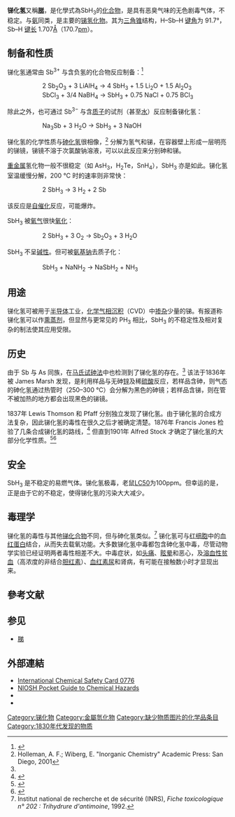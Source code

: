 {{Chembox
| Name = 锑化氢
| NameEn =  Stibine
| ImageFileL1 = Stibine.png
| ImageSizeL1 = 120px
| ImageFileR1 = Stibine-3D-vdW.png
| ImageSizeR1 = 120px
| OtherNames = 氢化锑，三氢化锑
| Section1 = {{Chembox Identifiers
| CASNo = 7803-52-3
| CASNo_Ref = {{cascite|changed|??}}
|  ChemSpiderID_Ref  = {{chemspidercite|correct|chemspider}}|  ChemSpiderID  =  8992
|  InChI  =  1/Sb.3H/rH3Sb/h1H3
|  InChIKey  =  OUULRIDHGPHMNQ-LQMOCBGJAH
|  ChEBI_Ref  = {{ebicite|correct|EBI}}|  ChEBI  =  30288
|  SMILES  =  [SbH3]
|  StdInChI_Ref  = {{stdinchicite|correct|chemspider}}|  StdInChI  =  1S/Sb.3H
|  StdInChIKey_Ref  = {{stdinchicite|correct|chemspider}}|  StdInChIKey  =  OUULRIDHGPHMNQ-UHFFFAOYSA-N
|  Gmelin  =  795

}}
| Section2 = {{Chembox Properties
| Formula = H<sub>3</sub>Sb
| MolarMass = 124.784
| Appearance = 無色氣體
| Density = (g.) 5.48 * 10<sup>3</sup>
| Solvent = 其他溶剂
| SolubleOther = 不可溶
| MeltingPt = −88 °C
| BoilingPt = −17 °C
| pKb =
  }}
| Section3 = {{Chembox Structure
| MolShape = [[三角锥形分子构型|三角锥]]
| Dipole =
  }}
| Section7 = {{Chembox Hazards
| ExternalMSDS =
| wxxfh={{wxxfh|Xn|N}}
| NFPA-H = 4
| NFPA-R = 3
| NFPA-F = 4
| RPhrases = {{R20/22}}, {{R50/53}}
| SPhrases = {{S2}}, {{S61}}
| FlashPt = 可燃氣體
  }}
| Section8 = {{Chembox Related
| OtherCpds = [[三苯基锑|三苯基锑]]
| Function = 氢化物
| OtherFunctn = [[氨|氨]]、[[磷化氢|磷化氢]]、[[砷化氢|砷化氢]]、[[铋化氢|铋化氢]]
  }}
}}

'''锑化氢'''又稱'''[[䏲|䏲]]'''，是化學式為SbH<sub>3</sub>的[[化合物|化合物]]，是具有恶臭气味的无色剧毒气体，不稳定。与[[氨|氨]]同类，是主要的[[锑|锑]][[氢化物|氢化物]]。其为[[三角锥|三角锥]]结构，H–Sb–H [[键角|键角]]为 91.7°，Sb–H [[键长|键长]] 1.707[[埃格斯特朗|Å]]（170.7[[皮米|pm]]）。

== 制备和性质 ==

锑化氢通常由 Sb<sup>3+</sup> 与含负氢的化合物反应制备：<ref>{{cite journal | author = Bellama, J. M.; MacDiarmid, A. G. | title = Synthesis of the Hydrides of Germanium, Phosphorus, Arsenic, and Antimony by the Solid-Phase Reaction of the Corresponding Oxide with Lithium Aluminum Hydride | journal = [[Inorg._Chem.|Inorg. Chem.]] | year = 1968 | | volume = 7|  pages = 2070–2 | doi = 10.1021/ic50068a024}}</ref>

:: 2 Sb<sub>2</sub>O<sub>3</sub> + 3 LiAlH<sub>4</sub> → 4 SbH<sub>3</sub> + 1.5 Li<sub>2</sub>O + 1.5 Al<sub>2</sub>O<sub>3</sub>
:: SbCl<sub>3</sub> + 3/4 NaBH<sub>4</sub> → SbH<sub>3</sub> + 0.75 NaCl + 0.75 BCl<sub>3</sub>

除此之外，也可通过 Sb<sup>3−</sup> 与含[[质子|质子]]的试剂（甚至[[水分子|水]]）反应制备锑化氢：

:: Na<sub>3</sub>Sb + 3 H<sub>2</sub>O → SbH<sub>3</sub> + 3 NaOH

锑化氢的化学性质与[[砷化氢|砷化氢]]很相像，<ref name="Holleman">Holleman, A. F.; Wiberg, E. "Inorganic Chemistry" Academic Press: San Diego, 2001</ref> 分解为氢气和锑，在容器壁上形成一层明亮的锑镜，锑镜不溶于次氯酸钠溶液，可以以此反应来分别砷和锑。

[[重金属|重金属]]氢化物一般不很稳定（如 AsH<sub>3</sub>，H<sub>2</sub>Te，SnH<sub>4</sub>），SbH<sub>3</sub> 亦是如此。锑化氢室温缓慢分解，200 °C 时的速率则非常快：

:: 2 SbH<sub>3</sub> → 3 H<sub>2</sub> + 2 Sb

该反应是[[自催化|自催化]]反应，可能爆炸。

SbH<sub>3</sub> 被[[氧气|氧气]]很快[[氧化|氧化]]：

:: 2 SbH<sub>3</sub> + 3 O<sub>2</sub> → Sb<sub>2</sub>O<sub>3</sub> + 3 H<sub>2</sub>O

SbH<sub>3</sub> 不呈[[碱性|碱性]]。但可被[[氨基钠|氨基钠]]去质子化：

:: SbH<sub>3</sub> + NaNH<sub>2</sub> → NaSbH<sub>2</sub> + NH<sub>3</sub>

== 用途 ==

锑化氢可被用于[[半导体|半导体]]工业，[[化学气相沉积|化学气相沉积]]（CVD）中[[掺杂|掺杂]]少量的锑。有报道称锑化氢可以作[[熏蒸剂|熏蒸剂]]，但显然与更常见的 PH<sub>3</sub> 相比，SbH<sub>3</sub> 的不稳定性及相对复杂的制法使其应用受限。

== 历史 ==

由于 Sb 与 As 同族，在[[马氏试砷法|马氏试砷法]]中也检测到了锑化氢的存在。<ref name="Holleman"/> 该法于1836年被 James Marsh 发现，是利用样品与无砷[[锌|锌]]及稀[[硫酸|硫酸]]反应，若样品含砷，则气态的砷化氢通过热管时（250–300 °C）会分解为黑色的砷镜；若样品含锑，则在管不被加热的地方都会出现黑色的锑镜。

1837年 Lewis Thomson 和 Pfaff 分别独立发现了锑化氢。由于锑化氢的合成方法复杂，因此锑化氢的毒性在很久之后才被确定清楚。1876年 Francis Jones 检验了几条合成锑化氢的路线，<ref>{{cite journal
| author= Francis Jones
| title = On stibine
| journal = Journal of the Chemical Society
| year = 1876
| volume = 29
| issue = 2
| pages = 641
| doi = 10.1039/JS8762900641}}</ref> 但直到1901年 Alfred Stock 才确定了锑化氢的大部分化学性质。<ref>{{cite journal
| author=  Alfred Stock, Walther Doht
| title = Die Reindarstellung des Antimonwasserstoffes
| journal =  Berichte der deutschen chemischen Gesellschaft
| year = 1901
| volume = 34
| issue = 2
| pages = 2339-2344
| doi = 10.1002/cber.190103402166}}</ref><ref>{{cite journal
| author= Alfred Stock, Oskar Guttmann
| title = Ueber den Antimonwasserstoff und das gelbe Antimon
| journal = Berichte der deutschen chemischen Gesellschaft
| year = 1904
| volume = 37
| issue = 1
| pages = 885-900
| doi = 10.1002/cber.190403701148}}</ref>

== 安全 ==

SbH<sub>3</sub> 是不稳定的易燃气体。锑化氢极毒，老鼠[[LC50|LC50]]为100ppm。但幸运的是，正是由于它的不稳定，使得锑化氢的污染大大减少。

== 毒理学 ==

锑化氢的毒性与其他[[:Category:锑化合物|锑化合物]]不同，但与砷化氢类似。<ref>Institut national de recherche et de sécurité (INRS), ''Fiche toxicologique n° 202 : Trihydrure d'antimoine'', 1992.</ref> 锑化氢可与[[红细胞|红细胞]]中的[[血红蛋白|血红蛋白]]结合，从而失去载氧功能。大多数锑化氢中毒都包含砷化氢中毒，尽管动物学实验已经证明两者毒性相差不大。中毒症状，如[[头痛|头痛]]、[[眩暈_(醫學)|眩晕]]和恶心，及[[溶血性贫血|溶血性贫血]]（高浓度的非结合[[胆红素|胆红素]]）、[[血红素尿|血红素尿]]和肾病，有可能在接触数小时才显现出来。

== 參考文献 ==
{{Reflist}}
==参见==
* [[䏲|䏲]]

== 外部連結 ==
* [http://www.ilo.org/public/english/protection/safework/cis/products/icsc/dtasht/_icsc07/icsc0776.htm International Chemical Safety Card 0776] {{Wayback|url=http://www.ilo.org/public/english/protection/safework/cis/products/icsc/dtasht/_icsc07/icsc0776.htm |date=20080417062737 }}
* [http://www.cdc.gov/niosh/npg/npgd0568.html NIOSH Pocket Guide to Chemical Hazards] {{Wayback|url=http://www.cdc.gov/niosh/npg/npgd0568.html |date=20080523050049 }}
* {{ecb}}
* {{inrs|title=Trihydrure d'antimoine|number=202|year=1992}}
{{锑化合物}}
{{氢化合物}}
[[Category:锑化物|Category:锑化物]]
[[Category:金屬氫化物|Category:金屬氫化物]]
[[Category:缺少物质图片的化学品条目|Category:缺少物质图片的化学品条目]]
[[Category:1830年代发现的物质|Category:1830年代发现的物质]]